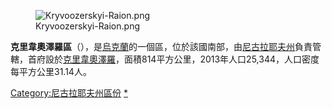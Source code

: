 [[Image:Kryvoozerskyi-Raion.png|right]]

'''克里韋奧澤羅區'''（{{lang-uk|Кривоозерський район}}），是[[烏克蘭|烏克蘭]]的一個區，位於該國南部，由[[尼古拉耶夫州|尼古拉耶夫州]]負責管轄，首府設於[[克里韋奧澤羅|克里韋奧澤羅]]，面積814平方公里，2013年人口25,344，人口密度每平方公里31.14人。

[[Category:尼古拉耶夫州區份|Category:尼古拉耶夫州區份]]
[[Category:克里韋奧澤羅區|*]]


{{Mykolaiv-geo-stub}}